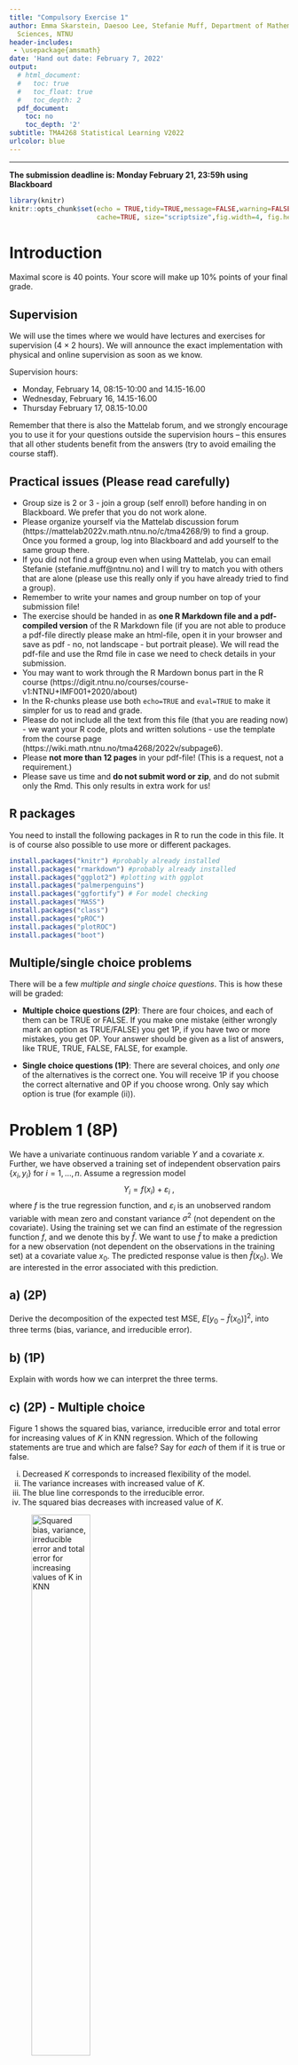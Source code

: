 ```yaml
---
title: "Compulsory Exercise 1"
author: Emma Skarstein, Daesoo Lee, Stefanie Muff, Department of Mathematical
  Sciences, NTNU
header-includes:
 - \usepackage{amsmath}
date: 'Hand out date: February 7, 2022'
output:
  # html_document:
  #   toc: true
  #   toc_float: true
  #   toc_depth: 2
  pdf_document:
    toc: no
    toc_depth: '2'
subtitle: TMA4268 Statistical Learning V2022
urlcolor: blue
---
```




<!-- rmarkdown::render("RecEx2-sol.Rmd","all",encoding="UTF-8") -->
<!-- rmarkdown::render("RecEx2-sol.Rmd","html_document",encoding="UTF-8") -->
<!-- rmarkdown::render("RecEx2-sol.Rmd","pdf_document",encoding="UTF-8") -->

---

**The submission deadline is: Monday February 21, 23:59h using Blackboard**


```r
library(knitr)
knitr::opts_chunk$set(echo = TRUE,tidy=TRUE,message=FALSE,warning=FALSE,strip.white=TRUE,prompt=FALSE,
                      cache=TRUE, size="scriptsize",fig.width=4, fig.height=3,fig.align = "center")

```


# Introduction

Maximal score is 40 points. Your score will make up 10% points of your final grade.


## Supervision

We will use the times where we would have lectures and exercises for supervision (4 $\times$ 2 hours). We will announce the exact implementation with physical and online supervision as soon as we know.

<!-- Supervisions will be via Whereby by the teaching assistants and the lecturer during the usual lecture and exercise hours on February 15th and 16th. Ideally, only one member of a group comes with the questions that the group compiled. This ensures that all groups have the opportunity to ask questions. More information is as always available from the course website.  -->

Supervision hours:

* Monday, February 14, 08:15-10:00 and 14.15-16.00 
* Wednesday, February 16, 14.15-16.00
* Thursday February 17, 08.15-10.00  

Remember that there is also the Mattelab forum, and we strongly encourage you to use it for your questions outside the supervision hours -- this ensures that all other students benefit from the answers (try to avoid emailing the course staff). 


 
## Practical issues (Please read carefully)

* Group size is 2 or 3 - join a group (self enroll) before handing in on Blackboard. We prefer that you do not work alone.
* Please organize yourself via the Mattelab discussion forum (https://mattelab2022v.math.ntnu.no/c/tma4268/9) to find a group. Once you formed a group, log into Blackboard and add yourself to the same group there.
* If you did not find a group even when using Mattelab, you can email Stefanie (stefanie.muff@ntnu.no) and I will try to match you with others that are alone (please use this really only if you have already tried to find a group).
* Remember to write your names and group number on top of your submission file!
* The exercise should be handed in as **one R Markdown file and a pdf-compiled version** of the R Markdown file (if you are not able to produce a pdf-file directly please make an html-file, open it in your browser and save as pdf - no, not landscape - but portrait please). We will read the pdf-file and use the Rmd file in case we need to check details in your submission.
* You may want to work through the R Mardown bonus part in the R course (https://digit.ntnu.no/courses/course-v1:NTNU+IMF001+2020/about)
* In the R-chunks please use both `echo=TRUE` and `eval=TRUE` to make it simpler for us to read and grade.
* Please do not include all the text from this file (that you are reading now) - we want your R code, plots and written solutions - use the template from the course page (https://wiki.math.ntnu.no/tma4268/2022v/subpage6).
* Please **not more than 12 pages** in your pdf-file! (This is a request, not a requirement.)
* Please save us time and **do not submit word or zip**, and do not submit only the Rmd. This only results in extra work for us!

## R packages

You need to install the following packages in R to run the code in this file. It is of course also possible to use more or different packages.

```r
install.packages("knitr") #probably already installed
install.packages("rmarkdown") #probably already installed
install.packages("ggplot2") #plotting with ggplot
install.packages("palmerpenguins")
install.packages("ggfortify") # For model checking
install.packages("MASS")
install.packages("class")
install.packages("pROC")
install.packages("plotROC")
install.packages("boot")
```



## Multiple/single choice problems
There will be a few _multiple and single choice questions_. This is how these will be graded:

* **Multiple choice questions (2P)**: There are four choices, and each of them can be TRUE or FALSE. If you make one mistake (either wrongly mark an option as TRUE/FALSE) you get 1P, if you have two or more mistakes, you get 0P. Your answer should be given as a list of answers, like TRUE, TRUE, FALSE, FALSE, for example.

* **Single choice questions (1P)**: There are several choices, and only _one_ of the alternatives is the correct one. You will receive 1P if you choose the correct alternative and 0P if you choose wrong. Only say which option is true (for example (ii)).

# Problem 1 (8P)  

We have a univariate continuous random variable $Y$ and a covariate $x$. Further, we have observed a training set of independent observation pairs $\{x_i, y_i\}$ for $i=1,\ldots,n$. Assume a regression model 
$$Y_i  = f(x_i) + \varepsilon_i \ ,$$ 
where $f$ is the true regression function, and $\varepsilon_i$ is an unobserved random variable with mean zero and constant variance $\sigma^2$ (not dependent on the covariate). Using the training set we can find an estimate of the regression function $f$, and we denote this by $\hat{f}$. We want to use $\hat{f}$ to make a prediction for a new observation (not dependent on the observations in the training set) at a covariate value $x_0$. The predicted response value is then $\hat{f}(x_0)$. We are interested in the error associated with this prediction.


## a) (2P)
Derive the decomposition of the expected test MSE, $E[y_0 - \hat{f}(x_0)]^2$, into three terms (bias, variance, and irreducible error). 



## b) (1P)
Explain with words how we can interpret the three terms.

 

## c) (2P) - Multiple choice
Figure 1 shows the squared bias, variance, irreducible error and total error for increasing values of $K$ in KNN regression. Which of the following statements are true and which are false? Say for _each_ of them if it is true or false. 

  (i) Decreased $K$ corresponds to increased flexibility of the model.
  (ii) The variance increases with increased value of $K$.
  (iii) The blue line corresponds to the irreducible error.
  (iv) The squared bias decreases with increased value of $K$.

![Squared bias, variance, irreducible error and total error for increasing values of $K$ in KNN](BiasVarTradeOff.png){width=50%}



## d) (2P) Multiple choice
Which of the following statements are true and which are false? Say for _each_ of them if it is true or false.

(i) If the relationship between the predictors and response is highly non-linear, a flexible method will generally perform better than an inflexible method.
(ii) If the number of predictors $p$ is extremely large and the number of observations $n$ is small, a flexible method will generally perform better than an inflexible method.
(iii) In KNN classification, it is important to use the test set to select the value $K$, and not the training set, to avoid overfitting.
(iv) In a linear regression setting, adding more covariates will reduce the variance of the predictor function.

 

## e) (1P) Single choice
$\mathbf{X} = [x_1, x_2, x_3]^T$ is a 3-dimensional random vector with covariance matrix
$$
\boldsymbol{\Sigma} = \begin{bmatrix}
  50 & 33 & 18 \\
  33 & 38 & -10 \\
  18 & -10  & 72
  \end{bmatrix}
$$

The correlation between element $x_1$ and $x_2$ of the vector $\mathbf{X}$ is:

  (i) 0.017
  (ii) -0.19
  (iii) 0.76
  (iv) 0.66
  (v) 0.10
  (vi) 0.3
  (vii) It is not possible to calculate the correlation, because this is not a proper covariance matrix.

 


# Problem 2 (9P) 

In the following example, Basil has been given a dataset by his boss. The dataset consists of observations of Antarctic penguins who live on the Palmer Archipelago. Basil's boss wonders if he can set up a model to predict the body mass of a given penguin based on some recorded characteristics of the penguin, which are specified in advance based on expert knowledge. However, Basil is a cat, and despite being very clever, he has only a very rudimentary knowledge of statistical techniques and data analysis. In the following code and report, Basil has made a couple of very problematic mistakes. 

---

```r
############## =^._.^=  ~~~BASIL'S CODE~~~  =^._.^= ############## 
#install.packages("palmerpenguins")  # Run if you haven't installed this before.
library(palmerpenguins) # Contains the data set "penguins".
data(penguins)

# Remove island, and year variable, as we won't use those.
Penguins <- subset(penguins, select = -c(island, year))

# Fit the model as specified in advance based on expert knowledge:
penguin.model <- lm(body_mass_g ~ flipper_length_mm + sex + bill_depth_mm*species, 
                    data = Penguins)

# Look at the model coefficients
summary(penguin.model)$coefficients

# Fit final model without sex
final.model <- lm(body_mass_g ~ flipper_length_mm + bill_depth_mm*species, 
                  data = Penguins)

summary(final.model)
```

> **_REPORT: PREDICTION OF PENGUIN BODY MASS, by Basil Thecat :3_**  
> We begin with a linear regression model with body mass as the response, and flipper length, bill depth, species, and sex as covariates, as well as an interaction effect between bill depth and species. In this first model, the sex covariate has the smallest $p$-value and is thus excluded in the final model to avoid overfitting. The final model can be described depending on the species of the penguin:
$$
\begin{aligned}
  \hat{y}_{adelie} &= \hat\beta_0 + \hat\beta_{flipper\_length} x_{flipper\_length} +      \hat\beta_{bill\_depth} x_{bill\_depth} \\
  \hat{y}_{chinstrap} &= \hat\beta_0 + \hat\beta_{flipper\_length} x_{flipper\_length} + (\hat\beta_{bill\_depth} + \hat\beta_{bill\_depth:chinstrap}) x_{bill\_depth} + \hat\beta_{chinstrap} \\
\hat{y}_{gentoo} &= \hat\beta_0 + \hat\beta_{flipper\_length} x_{flipper\_length} + (\hat\beta_{bill\_depth} + \hat\beta_{bill\_depth:gentoo}) x_{bill\_depth} + \hat\beta_{gentoo} 
\end{aligned}
$$
(where $\hat y_{adelie}$ is the predicted body mass for Adelie penguins, $\hat\beta_0$ is the estimated intercept, $x_{flipper\_length}$ is the flipper length covariate, $\hat\beta_{flipper\_length}$ is the estimated flipper length coefficient, etc.) 
Since both of the species coefficients have large $p$-values, we do not reject the null hypothesis that the species coefficient overall is actually zero. For the interaction effect between species and bill depth, the Gentoo interaction is significant $(p<0.05$), so the interaction term overall is significant. Based on the coefficient for the dummy variable for the chinstrap penguins being the largest ($\hat\beta_{chinstrap} \approx 1008$), we can tell that the chinstrap penguins have the largest body mass.

 

## a) (3P)

Identify three of the mistakes Basil made (there are more than three, but only report three). List them as bullet points along with brief explanations of why these are inappropriate modeling choices.


## b) (1P) 
In order to make an improved model, you will need to understand the data. Create at least one informative plot that helps you explain at least one of Basil's mistakes and that will justify your modeling choices in the next step. (Plotting the data may even help you _discover_ Basil's mistakes in the first place.)

 

## c) (5P)
Redo Basil's analysis including code and report, this time doing it right (4P). Evaluate the fit of the model with at least one graphical tool (1P).




# Problem 3 (13P)

We will now consider the Palmer penguin dataset again, but this time looking at classifying the species of the penguins for a given body mass and flipper length. Since there are three penguin species, for simplicity we will define the goal to be to classify a penguin as belonging to the species Adelie or _not_ Adelie, giving us a two-class classification problem instead of three.

The following code modifies the data set for this simplified setting, converts the variables to numeric (because the `knn` function can't handle the `int` class, and will give an error), and removes any missing observations. Please remember to use the same seed when you split the data into training and test set.

```r
library(tidyverse)
library(GGally)
# Create a new boolean variable indicating whether or not the penguin is an Adelie penguin
Penguins$adelie <- ifelse(Penguins$species == "Adelie", 1, 0)

# Select only relevant variables and remove all rows with missing values in 
# body mass, flipper length, sex or species.
Penguins_reduced <- Penguins %>% 
  dplyr::select(body_mass_g, flipper_length_mm, adelie) %>% 
  mutate(body_mass_g = as.numeric(body_mass_g), 
         flipper_length_mm = as.numeric(flipper_length_mm)) %>% 
  drop_na()

set.seed(4268) 

# 70% of the sample size for training set
training_set_size <- floor(0.70 * nrow(Penguins_reduced))

train_ind <- sample(seq_len(nrow(Penguins_reduced)), size = training_set_size)

train <- Penguins_reduced[train_ind, ]
test <- Penguins_reduced[-train_ind, ]
```


## a) (5P) 

(i) (1P) Fit a **logistic regression** model using the training set, and perform the classification on the test set, using a 0.5 cutoff.

(ii) (1P) Fit a **QDA** model using the training set, and perform the classification on the test set,  using a 0.5 cutoff.

(iii) (1P) Finally, do the same as in (i) and (ii) using **KNN** with $k = 25$ (use the `knn` function from the `class` package).  

**R-hints:** 
In the `knn()` function set `prob=T` to ensure you get the class probabilities that you then need in d):
```r
knnMod = knn(train = ..., test = ..., cl = ..., k = 25, prob = T)
```

(iv) (2P) Calculate the sensitivity and specificity for the three predictions performed on the test set in (i) - (iii).



## b) (5P) 

(i) Present a plot of the ROC curves and calculate the area under the curve (AUC) for each of the classifiers in a) (1P for each model).
(ii) Briefly discuss the ROC curves and the AUC. Which model performs best and worst (1P)? 
(iii) If the task is to create an interpretable model, which model would you choose (1P)?

**R-hints:**

* To obtain $P(y=1)$ from the `knn()` output you have to be aware that the respective probabilities 
```r
attributes(knnMod)$prob
```
are the success probability for the actual class where the categorization was made. So if you want to get a vector for $P(y=1)$, you have to use $1-P(y=0)$ for the cases where the categorization was 0:
```r
probKNN =ifelse(knnMod==0, 1 - attributes(knnMod)$prob,attributes(knnMod)$prob)
```
* You might find the functions `roc()` and `ggroc()` from the package `pROC` useful, but there are many ways to plot ROC curves.



## c) (1P) Single choice

We are again looking at the logistic regression model that you fitted to the training data in a).  
 

```r
beta_bm <- 0.0003591025
```

According to this model, how would the odds that an observed animal is from the _Adelie_ species change if the body mass increases by 1000 g? (the flipper length stays the same)

  i) We add `r round(1000*beta_bm, 3)`.
  ii) We multiply it with `r round(exp(beta_bm*1000)/1000, 3)`.
  iii) We multiply by `r round(exp(1000*beta_bm), 3)`.
  iv) We multiply by `r round(1000*beta_bm, 3)`.
  v) We add `r round(exp(1000*beta_bm), 3)`.
  vi) We multiply by `r 1000`.

 

## d) (2P) 
Plot the full data (including both training nd test set) with the two covariates as the $x$- and $y$-axis, and use color and some other attribute of your choice (e.g. shape or highlight) to visualize the true species (adelie/not adelie) as well as the predicted species from the best model in b) (note that the model should only be fitted with the training data as in b), but you are showing the data and predictions for both training and test data in the same plot).


 

# Problem 4 (10P)

## a) (2P) - Multiple choice 

Which statements about validation set approach, $k$-fold cross-validation (CV) and leave-one-out cross validation (LOOCV) are true and which are false? Say for _each_ of them if it is true or false. 

(i) The validation set-approach is computationally cheaper than $10$-fold CV.
(ii) 5-fold CV will generally lead to less bias, but more variance than LOOCV in the estimated prediction error.
(iii) The validation set-approach is the same as $2$-fold CV.
(iv) LOOCV is always the cheapest way to do cross-validation.

 

## b) (2P)

We are now looking at a bootstrap example. Assume you want to fit a model that predicts the probability for coronary heart disease (`chd`) from systolic blood pressure (`sbp`), sex (0=female, 1=male) and smoking status (0=no, 1=yes). Load the data in R as follows

```r
id <- "1chRpybM5cJn4Eow3-_xwDKPKyddL9M2N" # google file ID
d.chd <- read.csv(sprintf("https://docs.google.com/uc?id=%s&export=download", id))
```
and perform a logistic regression with `chd` as outcome and `sbp`, `sex` and `smoking` as covariates. What is the probability of chd for a non-smoking male with a sbp=150 in the given dataset?

 

## c) (4P)

We now use the bootstrap to estimate the uncertainty of the probability derived in b). Use $B=1000$ bootstrap samples and proceed as follows:

* In each iteration, derive and store the estimated probability for `chd`, given `sbp`=150, `sex`=male and `smoking`=0 (1P for implementing the bootstrap).
* From the set of estimated probabilities, derive the standard error (1P).
* Derive the 95\% quantile interval for the bootstrap samples (that is, the interval with limits at 2.5\% and 97.5\%) (1P).
* Interpret what you see. What is the expected probability and what are plausible values? (1P)

 


## d) Multiple choice - 2P

We continue with the same dataset to study some properties of the bootstrap method. Below we estimated the standard errors of the regression coefficients in the logistic regression model with `sex`, `sbp` and `smoking` as predictors using 1000 bootstrap iterations (column `std.error`). These standard errors can be compared to those that we obtain by fitting a single logistic regression model using the `glm()` function (in Problem 4b). Look at the R output below and compare the standard errors that we obtain from the bootstrap with those we get from the `glm()` function (note that the `t1*` to `t4*` variables are sorted in the same way as for the `glm()` output).

```r
set.seed(4268)
library(boot)
boot.fn <- function(data,index){
  return(coefficients(glm(chd ~ sbp + sex + smoking, family="binomial",data=data,subset=index)))
}
boot(d.chd,boot.fn,1000)
```

Which of the following statements are true? Say for _each_ of them if it is true or false. 

(i) The bootstrap relies on random sampling the same data without replacement.
(ii) The estimated standard errors from the `glm()` function are smaller than those estimated from the bootstrap, which indicates a problem with the bootstrap.
(iii) In general, differences between the estimated standard errors from the bootstrap and those from `glm()` may indicate a problem with the assumptions taken in logistic regression.
(iv) The $p$-values from the `glm()` output are probably slightly too small.


 

